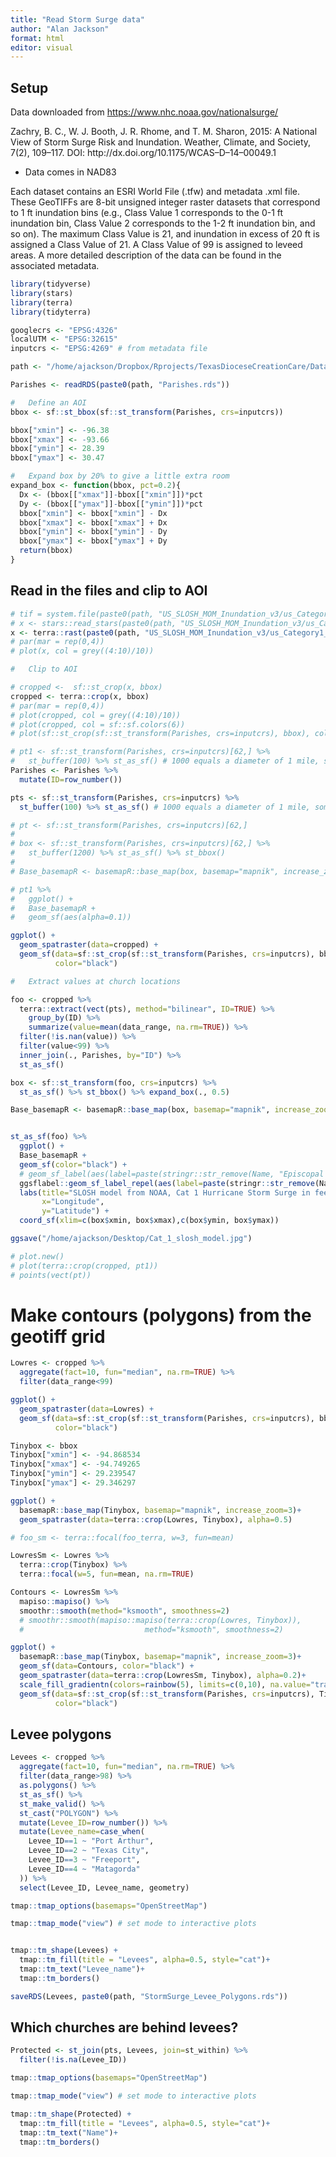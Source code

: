 ```yaml
---
title: "Read Storm Surge data"
author: "Alan Jackson"
format: html
editor: visual
---
```


## Setup

Data downloaded from <https://www.nhc.noaa.gov/nationalsurge/>

Zachry, B. C., W. J. Booth, J. R. Rhome, and T. M. Sharon, 2015: A National View of Storm Surge Risk and Inundation. Weather, Climate, and Society, 7(2), 109--117. DOI: http://dx.doi.org/10.1175/WCAS--D--14--00049.1

-   Data comes in NAD83

Each dataset contains an ESRI World File (.tfw) and metadata .xml file. These GeoTIFFs are 8-bit unsigned integer raster datasets that correspond to 1 ft inundation bins (e.g., Class Value 1 corresponds to the 0-1 ft inundation bin, Class Value 2 corresponds to the 1-2 ft inundation bin, and so on). The maximum Class Value is 21, and inundation in excess of 20 ft is assigned a Class Value of 21. A Class Value of 99 is assigned to leveed areas. A more detailed description of the data can be found in the associated metadata.

```r

library(tidyverse)
library(stars)
library(terra)
library(tidyterra)

googlecrs <- "EPSG:4326"
localUTM <- "EPSG:32615"
inputcrs <- "EPSG:4269" # from metadata file

path <- "/home/ajackson/Dropbox/Rprojects/TexasDioceseCreationCare/Data/"

Parishes <- readRDS(paste0(path, "Parishes.rds"))

#   Define an AOI
bbox <- sf::st_bbox(sf::st_transform(Parishes, crs=inputcrs))

bbox["xmin"] <- -96.38
bbox["xmax"] <- -93.66
bbox["ymin"] <- 28.39
bbox["ymax"] <- 30.47

#   Expand box by 20% to give a little extra room
expand_box <- function(bbox, pct=0.2){
  Dx <- (bbox[["xmax"]]-bbox[["xmin"]])*pct
  Dy <- (bbox[["ymax"]]-bbox[["ymin"]])*pct
  bbox["xmin"] <- bbox["xmin"] - Dx
  bbox["xmax"] <- bbox["xmax"] + Dx
  bbox["ymin"] <- bbox["ymin"] - Dy
  bbox["ymax"] <- bbox["ymax"] + Dy
  return(bbox)
}

```

## Read in the files and clip to AOI

```r

# tif = system.file(paste0(path, "US_SLOSH_MOM_Inundation_v3/us_Category1_MOM_Inundation_HIGH.tif"), package = "stars")
# x <- stars::read_stars(paste0(path, "US_SLOSH_MOM_Inundation_v3/us_Category1_MOM_Inundation_HIGH.tif")) 
x <- terra::rast(paste0(path, "US_SLOSH_MOM_Inundation_v3/us_Category1_MOM_Inundation_HIGH.tif")) 
# par(mar = rep(0,4))
# plot(x, col = grey((4:10)/10))

#   Clip to AOI

# cropped <-  sf::st_crop(x, bbox)
cropped <- terra::crop(x, bbox)
# par(mar = rep(0,4))
# plot(cropped, col = grey((4:10)/10))
# plot(cropped, col = sf::sf.colors(6))
# plot(sf::st_crop(sf::st_transform(Parishes, crs=inputcrs), bbox), col="black")

# pt1 <- sf::st_transform(Parishes, crs=inputcrs)[62,] %>% 
#   st_buffer(100) %>% st_as_sf() # 1000 equals a diameter of 1 mile, somehow.
Parishes <- Parishes %>% 
  mutate(ID=row_number())

pts <- sf::st_transform(Parishes, crs=inputcrs) %>% 
  st_buffer(100) %>% st_as_sf() # 1000 equals a diameter of 1 mile, somehow.

# pt <- sf::st_transform(Parishes, crs=inputcrs)[62,]
# 
# box <- sf::st_transform(Parishes, crs=inputcrs)[62,] %>% 
#   st_buffer(1200) %>% st_as_sf() %>% st_bbox()
# 
# Base_basemapR <- basemapR::base_map(box, basemap="mapnik", increase_zoom=2)

# pt1 %>% 
#   ggplot() +
#   Base_basemapR +
#   geom_sf(aes(alpha=0.1))

ggplot() +
  geom_spatraster(data=cropped) +
  geom_sf(data=sf::st_crop(sf::st_transform(Parishes, crs=inputcrs), bbox),
          color="black")

#   Extract values at church locations

foo <- cropped %>% 
  terra::extract(vect(pts), method="bilinear", ID=TRUE) %>% 
    group_by(ID) %>% 
    summarize(value=mean(data_range, na.rm=TRUE)) %>% 
  filter(!is.nan(value)) %>% 
  filter(value<99) %>% 
  inner_join(., Parishes, by="ID") %>% 
  st_as_sf()

box <- sf::st_transform(foo, crs=inputcrs) %>%
  st_as_sf() %>% st_bbox() %>% expand_box(., 0.5)

Base_basemapR <- basemapR::base_map(box, basemap="mapnik", increase_zoom=3)


st_as_sf(foo) %>% 
  ggplot() +
  Base_basemapR +
  geom_sf(color="black") +
  # geom_sf_label(aes(label=paste(stringr::str_remove(Name, "Episcopal Church"), signif(value,2)))) +
  ggsflabel::geom_sf_label_repel(aes(label=paste(stringr::str_remove(Name, "Episcopal Church"), signif(value,2), "ft"))) +
  labs(title="SLOSH model from NOAA, Cat 1 Hurricane Storm Surge in feet",
       x="Longitude",
       y="Latitude") +
  coord_sf(xlim=c(box$xmin, box$xmax),c(box$ymin, box$ymax))

ggsave("/home/ajackson/Desktop/Cat_1_slosh_model.jpg")

# plot.new()
# plot(terra::crop(cropped, pt1))
# points(vect(pt))

```

# Make contours (polygons) from the geotiff grid

```r

Lowres <- cropped %>% 
  aggregate(fact=10, fun="median", na.rm=TRUE) %>% 
  filter(data_range<99)

ggplot() +
  geom_spatraster(data=Lowres) +
  geom_sf(data=sf::st_crop(sf::st_transform(Parishes, crs=inputcrs), bbox),
          color="black")

Tinybox <- bbox 
Tinybox["xmin"] <- -94.868534
Tinybox["xmax"] <- -94.749265
Tinybox["ymin"] <- 29.239547
Tinybox["ymax"] <- 29.346297

ggplot() +
  basemapR::base_map(Tinybox, basemap="mapnik", increase_zoom=3)+
  geom_spatraster(data=terra::crop(Lowres, Tinybox), alpha=0.5)

# foo_sm <- terra::focal(foo_terra, w=3, fun=mean)

LowresSm <- Lowres %>% 
  terra::crop(Tinybox) %>% 
  terra::focal(w=5, fun=mean, na.rm=TRUE) 

Contours <- LowresSm %>% 
  mapiso::mapiso() %>% 
  smoothr::smooth(method="ksmooth", smoothness=2)
  # smoothr::smooth(mapiso::mapiso(terra::crop(Lowres, Tinybox)), 
  #                           method="ksmooth", smoothness=2)

ggplot() +
  basemapR::base_map(Tinybox, basemap="mapnik", increase_zoom=3)+
  geom_sf(data=Contours, color="black") +
  geom_spatraster(data=terra::crop(LowresSm, Tinybox), alpha=0.2)+
  scale_fill_gradientn(colors=rainbow(5), limits=c(0,10), na.value="transparent") +
  geom_sf(data=sf::st_crop(sf::st_transform(Parishes, crs=inputcrs), Tinybox),
          color="black")


```

##        Levee polygons

```r

Levees <- cropped %>% 
  aggregate(fact=10, fun="median", na.rm=TRUE) %>% 
  filter(data_range>98) %>% 
  as.polygons() %>% 
  st_as_sf() %>% 
  st_make_valid() %>% 
  st_cast("POLYGON") %>% 
  mutate(Levee_ID=row_number()) %>% 
  mutate(Levee_name=case_when(
    Levee_ID==1 ~ "Port Arthur",
    Levee_ID==2 ~ "Texas City",
    Levee_ID==3 ~ "Freeport",
    Levee_ID==4 ~ "Matagorda"
  )) %>% 
  select(Levee_ID, Levee_name, geometry) 

tmap::tmap_options(basemaps="OpenStreetMap")

tmap::tmap_mode("view") # set mode to interactive plots


tmap::tm_shape(Levees) + 
  tmap::tm_fill(title = "Levees", alpha=0.5, style="cat")+
  tmap::tm_text("Levee_name")+
  tmap::tm_borders()

saveRDS(Levees, paste0(path, "StormSurge_Levee_Polygons.rds"))
```

##        Which churches are behind levees?

```r

Protected <- st_join(pts, Levees, join=st_within) %>% 
  filter(!is.na(Levee_ID))

tmap::tmap_options(basemaps="OpenStreetMap")

tmap::tmap_mode("view") # set mode to interactive plots

tmap::tm_shape(Protected) + 
  tmap::tm_fill(title = "Levees", alpha=0.5, style="cat")+
  tmap::tm_text("Name")+
  tmap::tm_borders()


```











